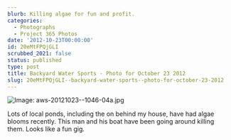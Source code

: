 ```yaml
---
blurb: Killing algae for fun and profit.
categories:
  - Photographs
  - Project 365 Photos
date: '2012-10-23T00:00:00'
id: 20eMtFPQjGLI
scrubbed_2021: false
status: published
type: post
title: Backyard Water Sports - Photo for October 23 2012
slug: 20eMtFPQjGLI--backyard-water-sports--photo-for-october-23-2012
---
```


![Image: aws-20121023--1046-04a.jpg](/aws-20121023--1046-04a.jpg)

Lots of local ponds, including the on behind my house, have had algae blooms recently. This man and his boat have been going around killing them. Looks like a fun gig.
